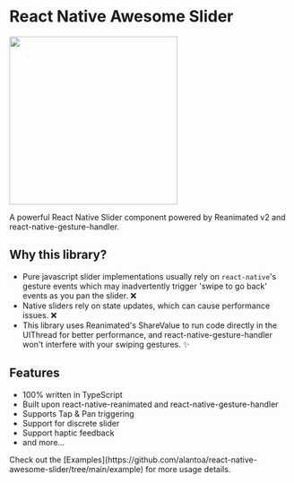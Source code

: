 
<div style={{ background: '#000', width: 400, height: 300 }}></div>

# React Native Awesome Slider

<div className="flex justify-center">
  <img src="/assets/slider.gif" width="300" />
</div>

A powerful React Native Slider component powered by Reanimated v2 and react-native-gesture-handler.

## Why this library?

- Pure javascript slider implementations usually rely on `react-native`'s gesture events which may inadvertently trigger 'swipe to go back' events as you pan the slider. ❌
- Native sliders rely on state updates, which can cause performance issues. ❌
- This library uses Reanimated's ShareValue to run code directly in the UIThread for better performance, and react-native-gesture-handler won't interfere with your swiping gestures. ✨

## Features

- 100% written in TypeScript
- Built upon react-native-reanimated and react-native-gesture-handler
- Supports Tap & Pan triggering
- Support for discrete slider
- Support haptic feedback
- and more...

<Callout type="info">
  Check out the
  [Examples](https://github.com/alantoa/react-native-awesome-slider/tree/main/example)
  for more usage details.
</Callout>

